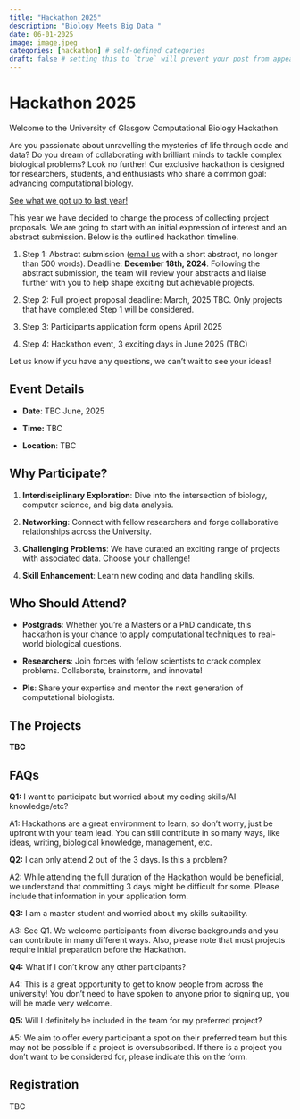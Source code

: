 ```yaml
---
title: "Hackathon 2025"
description: "Biology Meets Big Data "
date: 06-01-2025
image: image.jpeg
categories: [hackathon] # self-defined categories
draft: false # setting this to `true` will prevent your post from appearing on your listing page until you're ready!
---
```


# Hackathon 2025

Welcome to the University of Glasgow Computational Biology Hackathon. 

Are you passionate about unravelling the mysteries of life through code and data? Do you dream of collaborating with brilliant minds to tackle complex biological problems? Look no further! Our exclusive hackathon is designed for researchers, students, and enthusiasts who share a common goal: advancing computational biology.

[See what we got up to last year!](https://glasgow-compbio.github.io/events/202406_Hackathon/){.btn .btn-info .btn role="button" data-toggle="tooltip" title="Hackthon 2024"}

This year we have decided to change the process of collecting project proposals. We are going to start with an initial expression of interest and an abstract submission. Below is the outlined hackathon timeline.

1.  Step 1: Abstract submission ([email us](mailto:compbio-conference@glasgow.ac.uk) with a short abstract, no longer than 500 words). Deadline: **December 18th, 2024**. Following the abstract submission, the team will review your abstracts and liaise further with you to help shape exciting but achievable projects.

2.  Step 2: Full project proposal deadline: March, 2025 TBC. Only projects that have completed Step 1 will be considered.

3.  Step 3: Participants application form opens April 2025

4.  Step 4: Hackathon event, 3 exciting days in June 2025 (TBC)

Let us know if you have any questions, we can’t wait to see your ideas!

## Event Details

-   **Date**: TBC June, 2025

-   **Time:** TBC

-   **Location**: TBC

## Why Participate?

1.  **Interdisciplinary Exploration**: Dive into the intersection of biology, computer science, and big data analysis.

2.  **Networking**: Connect with fellow researchers and forge collaborative relationships across the University.

3.  **Challenging Problems**: We have curated an exciting range of projects with associated data. Choose your challenge!

4.  **Skill Enhancement**: Learn new coding and data handling skills.

## Who Should Attend?

-   **Postgrads**: Whether you’re a Masters or a PhD candidate, this hackathon is your chance to apply computational techniques to real-world biological questions.

-   **Researchers**: Join forces with fellow scientists to crack complex problems. Collaborate, brainstorm, and innovate!

-   **PIs**: Share your expertise and mentor the next generation of computational biologists.

## The Projects

**TBC**

## FAQs

**Q1:** I want to participate but worried about my coding skills/AI knowledge/etc?

A1: Hackathons are a great environment to learn, so don't worry, just be upfront with your team lead. You can still contribute in so many ways, like ideas, writing, biological knowledge, management, etc.

**Q2:** I can only attend 2 out of the 3 days. Is this a problem?

A2: While attending the full duration of the Hackathon would be beneficial, we understand that committing 3 days might be difficult for some. Please include that information in your application form.

**Q3:** I am a master student and worried about my skills suitability.

A3: See Q1. We welcome participants from diverse backgrounds and you can contribute in many different ways. Also, please note that most projects require initial preparation before the Hackathon.

**Q4:** What if I don't know any other participants?

A4: This is a great opportunity to get to know people from across the university! You don't need to have spoken to anyone prior to signing up, you will be made very welcome.

**Q5:** Will I definitely be included in the team for my preferred project?

A5: We aim to offer every participant a spot on their preferred team but this may not be possible if a project is oversubscribed. If there is a project you don't want to be considered for, please indicate this on the form.

## Registration

TBC
